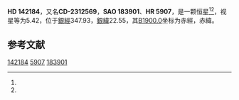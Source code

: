 {{Starbox begin
| name = HD 142184
}}
{{Starbox observe
| epoch = [[J2000.0|J2000.0]]
| constell = {{星座名待查}}<ref name=SIMBAD>{{cite web
 | url=http://simbad.u-strasbg.fr/simbad/sim-id?Ident=HR+5907
 | title =Pulsating variable Star
 | publisher=Centre de Données astronomiques de Strasbourg
 | work=SIMBAD
 | accessdate=2012-07-13}}</ref><ref name=DATA>{{cite web
 | url=http://vizier.u-strasbg.fr/viz-bin/VizieR-5?-out.add=.&-source=5050&-corr=PK=HR&-out.max=9999&HR=5907
 | title=VizieR Detailed Page
 | accessdate=2012-07-13
 | archive-date=2016-03-04
 | archive-url=https://web.archive.org/web/20160304195146/http://vizier.u-strasbg.fr/viz-bin/VizieR-5?-out.add=.&-source=5050&-corr=PK=HR&-out.max=9999&HR=5907
 | dead-url=no
 }}</ref>
| 星官 = 
| ra = {{RA|15|53|55.8}}<ref name=SIMBAD /><ref name=DATA />
| dec = {{DEC|-23|58|41}}<ref name=SIMBAD /><ref name=DATA />
| appmag_v = 5.42<ref name=SIMBAD /><ref name=DATA />
}}
{{Starbox character
| class = B2.5Vne<ref name=SIMBAD /><ref name=DATA />
| b-v = -0.04<ref name=SIMBAD /><ref name=DATA />
| u-b = -0.61<ref name=SIMBAD /><ref name=DATA />
| r-i = -0.05<ref name=SIMBAD /><ref name=DATA />
| variable = 
}}
{{Starbox astrometry
| radial_v = -0.61
| prop_mo_ra = -9
| parallax = 
| p_error = 
}}
{{Starbox catalog
| names =CD-2312569，[[SAO星表|SAO]] 183901，[[HD星表|HD]] 142184，[[HR星表|HR]] 5907}}
{{Starbox reference |Simbad=HR+5907}}
{{Starbox end}}

'''HD 142184'''，又名'''CD-2312569'''，'''SAO 183901'''、'''HR 5907'''，是一颗恒星<ref name=SIMBAD /><ref name=DATA />，视星等为5.42，位于[[銀道座標系|銀經]]347.93，[[銀道座標系|銀緯]]22.55，其[[B1900.0|B1900.0]]坐标为赤經{{RA|15|47|58.6}}，赤緯{{DEC|-23|22.55|48}}。

== 参考文献 ==
{{reflist}}

{{star-stub}}

[[Category:HD和HDE天體|142184]]
[[Category:HR天體|5907]]
[[Category:SAO天體|183901]]